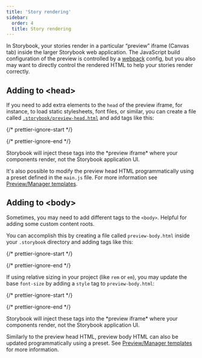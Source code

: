 ```yaml
---
title: 'Story rendering'
sidebar:
  order: 4
  title: Story rendering
---
```


In Storybook, your stories render in a particular “preview” iframe (Canvas tab) inside the larger Storybook web application. The JavaScript build configuration of the preview is controlled by a [webpack](../builders/webpack.mdx) config, but you also may want to directly control the rendered HTML to help your stories render correctly.

## Adding to \<head>

If you need to add extra elements to the `head` of the preview iframe, for instance, to load static stylesheets, font files, or similar, you can create a file called [`.storybook/preview-head.html`](./overview.mdx#configure-story-rendering) and add tags like this:

{/* prettier-ignore-start */}

<CodeSnippets path="storybook-preview-head-example.md" />

{/* prettier-ignore-end */}

<div class="aside">
  Storybook will inject these tags into the *preview iframe* where your components render, not the Storybook application UI.
</div>

It's also possible to modify the preview head HTML programmatically using a preset defined in the `main.js` file. For more information see [Preview/Manager templates](../addons/writing-presets.mdx#previewmanager-templates).

## Adding to \<body>

Sometimes, you may need to add different tags to the `<body>`. Helpful for adding some custom content roots.

You can accomplish this by creating a file called `preview-body.html` inside your `.storybook` directory and adding tags like this:

{/* prettier-ignore-start */}

<CodeSnippets path="storybook-preview-body-example.md" />

{/* prettier-ignore-end */}

If using relative sizing in your project (like `rem` or `em`), you may update the base `font-size` by adding a `style` tag to `preview-body.html`:

{/* prettier-ignore-start */}

<CodeSnippets path="storybook-preview-body-font-size.md" />

{/* prettier-ignore-end */}

<div class="aside">
  Storybook will inject these tags into the *preview iframe* where your components render, not the Storybook application UI.
</div>

Similarly to the preview head HTML, preview body HTML can also be updated programmatically using a preset. See [Preview/Manager templates](../addons/writing-presets.mdx#previewmanager-templates) for more information.
